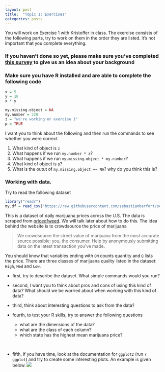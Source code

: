 ```yaml
---
layout: post
title:  "Topic 1: Exercises"
categories: posts
---
```


You will work on Exercise 1 with Kristoffer in class. The exercise consists of the following parts, try to work on them in the order they are listed. It's not important that you complete everything. 

### If you haven't done so yet, please make sure you've completed [this survey](https://sebastianbarfort.typeform.com/to/xsjlLr) to give us an idea about your background

### Make sure you have R installed and are able to complete the following code

```r
x = 5
y = 10
x * y

my.missing.object = NA
my.number = 220
z = "we're working on exercise 1"
p = TRUE
```

I want you to think about the following and then run the commands to see whether you were correct

  1. What kind of object is `z`
  2. What happens if we run `my.number * z`?
  3. What happens if we run `my.missing.object * my.number`?
  4. What kind of object is `p`?
  5. What is the outut of `my.missing.object == NA`? why do you think this is?


### Working with data. 

Try to read the following dataset

```r
library("readr")
my.df = read_csv("https://raw.githubusercontent.com/sebastianbarfort/sds/master/data/marijuana-street-price-clean.csv")
```

This is a dataset of daily marijuana prices across the U.S. The data is scraped from [priceofweed](www.priceofweed.com). We will talk later about how to do this. The idea behind the website is to crowdsource the price of marijuana 

> We crowdsource the street value of marijuana from the most accurate source possible: you, the consumer. Help by anonymously submitting data on the latest transaction you've made. 

You should know that variables ending with `QN` counts quantity and `Q` lists the price. There are three classes of marijuana quality listed in the dataset: `High`, `Med` and `Low`. 

- first, try to describe the dataset. What simple commands would you run?

- second, I want you to think about pros and cons of using this kind of data? What should we be worried about when working with this kind of data?

- third, think about interesting questions to ask from the data?

- fourth, to test your R skills, try to answer the following questions
  - what are the dimensions of the data?
  - what are the class of each column?
  - which state has the highest mean marijuana price? 

<br>  
  
- fifth, if you have time, look at the documentation for `ggplot2` (run `?ggplot`) and try to create some interesting plots. An example is given below. 
![](/sds/figs/marijuana.png)

<!-- 

- read some data and think 
  - data from priceofweed.com
    - what are pros and cons of this kind of data?
    - are there any alternatives?
    - inflation?
  - what kind of interesting questions can we ask of this data?
  - practical
    - read the data
    - dimensions of the data
    - what are the class of each column
    - which state has highest mean marijuana price?

-inspiration
  - ggplot 

-->  
  
